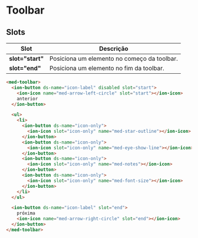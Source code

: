 
<Meta title="Components/Global/Toolbar/Usage" />

# Toolbar

## Slots

| Slot                | Descrição                                   |
| ------------------- | ------------------------------------------- |
| **slot="start"**    | Posiciona um elemento no começo da toolbar. |
| **slot="end"**      | Posiciona um elemento no fim da toolbar.    |

```html
<med-toolbar>
  <ion-button ds-name="icon-label" disabled slot="start">
    <ion-icon name="med-arrow-left-circle" slot="start"></ion-icon>
    anterior
  </ion-button>

  <ul>
    <li>
      <ion-button ds-name="icon-only">
        <ion-icon slot="icon-only" name="med-star-outline"></ion-icon>
      </ion-button>
      <ion-button ds-name="icon-only">
        <ion-icon slot="icon-only" name="med-eye-show-line"></ion-icon>
      </ion-button>
      <ion-button ds-name="icon-only">
        <ion-icon slot="icon-only" name="med-notes"></ion-icon>
      </ion-button>
      <ion-button ds-name="icon-only">
        <ion-icon slot="icon-only" name="med-font-size"></ion-icon>
      </ion-button>
    </li>
  </ul>

  <ion-button ds-name="icon-label" slot="end">
    próxima
    <ion-icon name="med-arrow-right-circle" slot="end"></ion-icon>
  </ion-button>
</med-toolbar>
```
